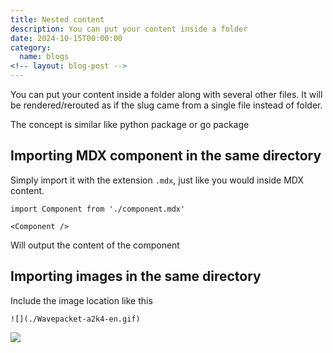 ```yaml
---
title: Nested content
description: You can put your content inside a folder
date: 2024-10-15T00:00:00
category:
  name: blogs
<!-- layout: blog-post -->
---
```


You can put your content inside a folder along with several other files.
It will be rendered/rerouted as if the slug came from a single file instead of folder.

The concept is similar like python package or go package

## Importing MDX component in the same directory

Simply import it with the extension `.mdx`, just like you would inside MDX content.

```mdx
import Component from './component.mdx'

<Component />
```

Will output the content of the component

<blockquote>


<Component />

</blockquote>

## Importing images in the same directory

Include the image location like this

```mdx
![](./Wavepacket-a2k4-en.gif)
```

![](./Wavepacket-a2k4-en.gif)
